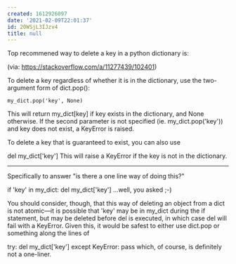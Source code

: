 ```yaml
---
created: 1612926097
date: '2021-02-09T22:01:37'
id: 20WSjL3IJzv4
title: null
---
```


Top recommened way to delete a key in a python dictionary is:

(via: https://stackoverflow.com/a/11277439/102401)


To delete a key regardless of whether it is in the dictionary, use the two-argument form of dict.pop():

    my_dict.pop('key', None)
    
This will return my_dict[key] if key exists in the dictionary, and None otherwise. If the second parameter is not specified (ie. my_dict.pop('key')) and key does not exist, a KeyError is raised.

To delete a key that is guaranteed to exist, you can also use

del my_dict['key']
This will raise a KeyError if the key is not in the dictionary.


---



Specifically to answer "is there a one line way of doing this?"

if 'key' in my_dict: del my_dict['key']
...well, you asked ;-)

You should consider, though, that this way of deleting an object from a dict is not atomic—it is possible that 'key' may be in my_dict during the if statement, but may be deleted before del is executed, in which case del will fail with a KeyError. Given this, it would be safest to either use dict.pop or something along the lines of

try:
    del my_dict['key']
except KeyError:
    pass
which, of course, is definitely not a one-liner.